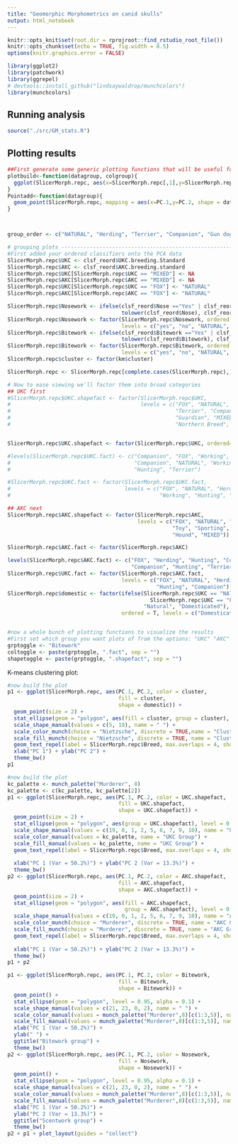 ```yaml
---
title: "Geomorphic Morphometrics on canid skulls"
output: html_notebook
---
```


```r
knitr::opts_knit$set(root.dir = rprojroot::find_rstudio_root_file())
knitr::opts_chunk$set(echo = TRUE, fig.width = 8.5)
options(knitr.graphics.error = FALSE)

library(ggplot2)
library(patchwork)
library(ggrepel)
# devtools::install_github("lindsaywaldrop/munchcolors")
library(munchcolors)
```


## Running analysis

```r
source("./src/GM_stats.R")
```

## Plotting results

```r
##First generate some generic plotting functions that will be useful for the remaining plots
plotbuild<-function(datagroup, colgroup){
  ggplot(SlicerMorph.repc, aes(x=SlicerMorph.repc[,1],y=SlicerMorph.repc[,2],color = colgroup, label = rownames(SlicerMorph.repc)))
}
Pointadd<-function(datagroup){
  geom_point(SlicerMorph.repc, mapping = aes(x=PC.1,y=PC.2, shape = datagroup))
}



group_order <- c("NATURAL", "Herding", "Terrier", "Companion", "Gun dog", "Guardian", "Northern Breed", "Sighthound", "Scenthound")

```




```r
# grouping plots ----------------------------------------------------------
#First added your ordered classifiers onto the PCA data
SlicerMorph.repc$UKC <- clsf_reord$UKC.breeding.Standard
SlicerMorph.repc$AKC <- clsf_reord$AKC.breeding.standard
SlicerMorph.repc$UKC[SlicerMorph.repc$UKC == "MIXED"] <- NA
SlicerMorph.repc$AKC[SlicerMorph.repc$AKC == "MIXED"] <- NA
SlicerMorph.repc$UKC[SlicerMorph.repc$UKC == "FOX"] <- "NATURAL"
SlicerMorph.repc$AKC[SlicerMorph.repc$AKC == "FOX"] <- "NATURAL"

SlicerMorph.repc$Nosework <- ifelse(clsf_reord$Nose =="Yes" | clsf_reord$Nose == "no", 
                                    tolower(clsf_reord$Nose), clsf_reord$Nose)
SlicerMorph.repc$Nosework <- factor(SlicerMorph.repc$Nosework, ordered = T, 
                                    levels = c("yes", "no", "NATURAL", "FOX"))
SlicerMorph.repc$Bitework <- ifelse(clsf_reord$Bitework =="Yes" | clsf_reord$Bitework == "no",
                                    tolower(clsf_reord$Bitework), clsf_reord$Bitework)
SlicerMorph.repc$Bitework <- factor(SlicerMorph.repc$Bitework, ordered = T, 
                                    levels = c("yes", "no", "NATURAL", "FOX"))
SlicerMorph.repc$cluster <- factor(km$cluster)

SlicerMorph.repc <- SlicerMorph.repc[complete.cases(SlicerMorph.repc),]

# Now to ease viewing we'll factor them into broad categories
## UKC first
#SlicerMorph.repc$UKC.shapefact <- factor(SlicerMorph.repc$UKC, 
#                                         levels = c("FOX", "NATURAL", "Herding",
#                                                    "Terrier", "Companion", "Gun dog",
#                                                    "Guardian", "MIXED", "Sighthound",
#                                                    "Northern Breed", "Scenthound"))


SlicerMorph.repc$UKC.shapefact <- factor(SlicerMorph.repc$UKC, ordered=T, levels = group_order)

#levels(SlicerMorph.repc$UKC.fact) <- c("Companion", "FOX", "Working",  "Hunting", "Herding", 
#                                       "Companion", "NATURAL", "Working", "Hunting", 
#                                       "Hunting", "Terrier")

#SlicerMorph.repc$UKC.fact <- factor(SlicerMorph.repc$UKC.fact, 
#                                    levels = c("FOX", "NATURAL", "Herding", "Terrier", 
#                                               "Working", "Hunting", "Companion"))

## AKC next
SlicerMorph.repc$AKC.shapefact <- factor(SlicerMorph.repc$AKC, 
                                         levels = c("FOX", "NATURAL", "Herding", "Terrier", 
                                                    "Toy", "Sporting", "Working", "Non-sporting", 
                                                    "Hound", "MIXED"))

SlicerMorph.repc$AKC.fact <- factor(SlicerMorph.repc$AKC)

levels(SlicerMorph.repc$AKC.fact) <- c("FOX", "Herding", "Hunting", "Companion", "NATURAL", 
                                       "Companion", "Hunting", "Terrier", "Companion", "Working")
SlicerMorph.repc$UKC.fact <- factor(SlicerMorph.repc$AKC.fact, 
                                    levels = c("FOX", "NATURAL", "Herding", "Terrier", "Working", 
                                               "Hunting", "Companion"))
SlicerMorph.repc$domestic <- factor(ifelse(SlicerMorph.repc$UKC == "NATURAL" | 
                                             SlicerMorph.repc$UKC == "FOX", 
                                           "Natural", "Domesticated"), 
                                    ordered = T, levels = c("Domesticated", "Natural"))


#now a whole bunch of plotting functions to visualize the results
#First set which group you want plots of from the options: "UKC" "AKC" "Nosework" "Bitework"
grptoggle <- "Bitework"
coltoggle <- paste(grptoggle, ".fact", sep = "")
shapetoggle <- paste(grptoggle, ".shapefact", sep = "")
```

K-means clustering plot: 

```r
#now build the plot
p1 <- ggplot(SlicerMorph.repc, aes(PC.1, PC.2, color = cluster, 
                                   fill = cluster,
                                   shape = domestic)) + 
  geom_point(size = 2) +
  stat_ellipse(geom = "polygon", aes(fill = cluster, group = cluster), level = 0.95, alpha = 0.1) +
  scale_shape_manual(values = c(5, 19), name = " ") +
  scale_color_munch(choice = "Nietzsche", discrete = TRUE,name = "Cluster") + 
  scale_fill_munch(choice = "Nietzsche", discrete = TRUE, name = "Cluster") +
  geom_text_repel(label = SlicerMorph.repc$Breed, max.overlaps = 4, show.legend = FALSE)+
  xlab("PC 1") + ylab("PC 2") +
  theme_bw()
p1
```

```r
#now build the plot
kc_palette <- munch_palette("Murderer", 8)
kc_palette <- c(kc_palette, kc_palette[2])
p1 <- ggplot(SlicerMorph.repc, aes(PC.1, PC.2, color = UKC.shapefact, 
                                   fill = UKC.shapefact,
                                   shape = UKC.shapefact)) + 
  geom_point(size = 2) +
  stat_ellipse(geom = "polygon", aes(group = UKC.shapefact), level = 0.95, alpha = 0.2) +
  scale_shape_manual(values = c(19, 0, 1, 2, 5, 6, 7, 9, 10), name = "UKC Group") +
  scale_color_manual(values = kc_palette, name = "UKC Group") + 
  scale_fill_manual(values = kc_palette, name = "UKC Group") +
  geom_text_repel(label = SlicerMorph.repc$Breed, max.overlaps = 4, show.legend = FALSE)+
  
  xlab("PC 1 (Var = 50.2%)") + ylab("PC 2 (Var = 13.3%)") +
  theme_bw()
p2 <- ggplot(SlicerMorph.repc, aes(PC.1, PC.2, color = AKC.shapefact, 
                                   fill = AKC.shapefact,
                                   shape = AKC.shapefact)) + 
  geom_point(size = 2) +
  stat_ellipse(geom = "polygon", aes(fill = AKC.shapefact, 
                                     group = AKC.shapefact), level = 0.95, alpha = 0.2) +
  scale_shape_manual(values = c(19, 0, 1, 2, 5, 6, 7, 9, 10), name = "AKC Group") +
  scale_color_munch(choice = "Murderer", discrete = TRUE, name = "AKC Group") + 
  scale_fill_munch(choice = "Murderer", discrete = TRUE, name = "AKC Group") +
  geom_text_repel(label = SlicerMorph.repc$Breed, max.overlaps = 4, show.legend = FALSE)+
  
  xlab("PC 1 (Var = 50.2%)") + ylab("PC 2 (Var = 13.3%)") +
  theme_bw()
p1 + p2
```

```r
p1 <- ggplot(SlicerMorph.repc, aes(PC.1, PC.2, color = Bitework, 
                                   fill = Bitework,
                                   shape = Bitework)) + 
  geom_point() +
  stat_ellipse(geom = "polygon", level = 0.95, alpha = 0.1) +
  scale_shape_manual(values = c(21, 23, 0, 2), name = " ") +
  scale_color_manual(values = munch_palette("Murderer",8)[c(1:3,5)], name = " ") + 
  scale_fill_manual(values = munch_palette("Murderer",8)[c(1:3,5)], name = " ") +
  xlab("PC 1 (Var = 50.2%)") + 
  ylab(" ") +
  ggtitle("Bitework group") +
  theme_bw()
p2 <- ggplot(SlicerMorph.repc, aes(PC.1, PC.2, color = Nosework, 
                                   fill = Nosework,
                                   shape = Nosework)) + 
  geom_point() +
  stat_ellipse(geom = "polygon", level = 0.95, alpha = 0.1) +
  scale_shape_manual(values = c(21, 23, 0, 2), name = " ") +
  scale_color_manual(values = munch_palette("Murderer",8)[c(1:3,5)], name = " ") + 
  scale_fill_manual(values = munch_palette("Murderer",8)[c(1:3,5)], name = " ") +
  xlab("PC 1 (Var = 50.2%)") + 
  ylab("PC 2 (Var = 13.3%)") +
  ggtitle("Scentwork group") +
  theme_bw()
p2 + p1 + plot_layout(guides = "collect")

```





